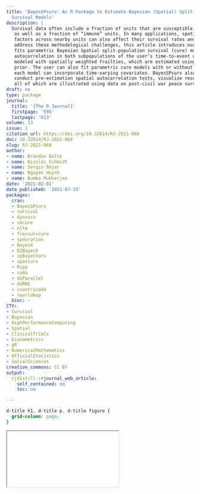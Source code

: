 ```yaml
---
title: 'BayesSPsurv: An R Package to Estimate Bayesian (Spatial) Split-Population
  Survival Models'
description: |
  Survival data often include a fraction of units that are susceptible to an event of interest
   as well as a fraction of “immune” units. In many applications, spatial clustering in unobserved risk
   factors across nearby units can also affect their survival rates and odds of becoming immune. To
   address these methodological challenges, this article introduces our BayesSPsurv R-package, which
   fits parametric Bayesian Spatial split-population survival (cure) models that can account for spatial
   autocorrelation in both subpopulations of the user’s time-to-event data. Spatial autocorrelation is
   modeled with spatially weighted frailties, which are estimated using a conditionally autoregressive
   prior. The user can also fit parametric cure models with or without nonspatial i.i.d. frailties, and
   each model can incorporate time-varying covariates. BayesSPsurv also includes various functions to
   conduct pre-estimation spatial autocorrelation tests, visualize results, and assess model performance,
   all of which are illustrated using data on post-civil war peace survival.
draft: no
type: package
journal:
  title: '{The R Journal}'
  firstpage: '595'
  lastpage: '613'
volume: 13
issue: 1
citation_url: https://doi.org/10.32614/RJ-2021-068
doi: 10.32614/RJ-2021-068
slug: RJ-2021-068
author:
- name: Brandon Bolte
- name: Nicolás Schmidt
- name: Sergio Béjar
- name: Nguyen Huynh
- name: Bumba Mukherjee
date: '2021-02-01'
date_published: '2021-07-15'
packages:
  cran:
  - BayesSPsurv
  - survival
  - dynsurv
  - smcure
  - nltm
  - flexsurvcure
  - spduration
  - BayesX
  - R2BayesX
  - spBayesSurv
  - spatsurv
  - Rcpp
  - coda
  - doParallel
  - doRNG
  - countrycode
  - rworldmap
  bioc: ~
CTV:
- Survival
- Bayesian
- HighPerformanceComputing
- Spatial
- ClinicalTrials
- Econometrics
- gR
- NumericalMathematics
- OfficialStatistics
- SocialSciences
creative_commons: CC BY
output:
  rjdistill::rjournal_web_article:
    self_contained: no
    toc: no

---
```


```css
d-title h1, d-title p, d-title figure {
  grid-column: page;
}
```

<div class="l-page">
  <object data="RJ-2021-068.pdf" type="application/pdf" style="height:955px;width:100%">
    <iframe src="RJ-2021-068.pdf"></iframe>
  </object>
</div>
